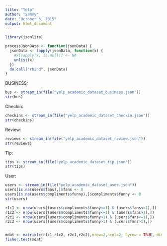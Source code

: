 ```yaml
---
title: "Yelp"
author: "Sammy"
date: "October 6, 2015"
output: html_document
---
```


```r
library(jsonlite)

```


```r

processJsonData <- function(jsonData) {
  jsonData <- lapply(jsonData, function(x) {
    #x[sapply(x, is.null)] <- NA
    unlist(x)
  })
  do.call("rbind", jsonData)
} 

```

BUSINESS:
```r
bus <- stream_in(file("yelp_academic_dataset_business.json"))
str(bus)

```

Checkin:
```r
checkins <- stream_in(file("yelp_academic_dataset_checkin.json"))
str(checkins)

```

Review:
```r
reviews <- stream_in(file("yelp_academic_dataset_review.json"))
str(reviews)

```

Tip:
```r
tips <- stream_in(file("yelp_academic_dataset_tip.json"))
str(tips)
```

User:
```r
users <- stream_in(file("yelp_academic_dataset_user.json"))
users[is.na(users$fans),]$fans <- 0
users[is.na(users$compliments$funny),]$compliments$funny <- 0
str(users)

r1c1 <- nrow(users[(users$compliments$funny<=1) & (users$fans<=1),])
r1c2 <- nrow(users[(users$compliments$funny<=1) & (users$fans>1),])
r2c1 <- nrow(users[(users$compliments$funny>1) & (users$fans<=1),])
r2c2 <- nrow(users[(users$compliments$funny>1) & (users$fans>1),])


mdat <- matrix(c(r1c1,r1c2, r2c1,r2c2),nrow=2,ncol=2, byrow = TRUE, dimnames = list(c("funny<=1","funny>1"),c("fans<=1","fans>1")))
fisher.test(mdat)

```


